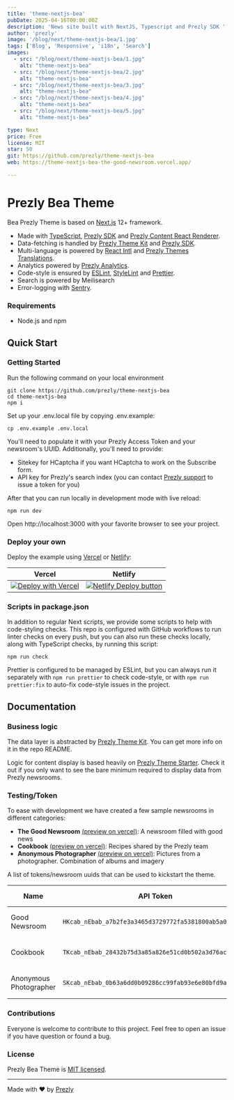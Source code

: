 ```yaml
---
title: 'theme-nextjs-bea'
pubDate: 2025-04-16T00:00:00Z
description: 'News site built with NextJS, Typescript and Prezly SDK '
author: 'prezly'
image: '/blog/next/theme-nextjs-bea/1.jpg'
tags: ['Blog', 'Responsive', 'i18n', 'Search']
images:
  - src: "/blog/next/theme-nextjs-bea/1.jpg"
    alt: "theme-nextjs-bea"
  - src: "/blog/next/theme-nextjs-bea/2.jpg"
    alt: "theme-nextjs-bea"
  - src: "/blog/next/theme-nextjs-bea/3.jpg"
    alt: "theme-nextjs-bea"
  - src: "/blog/next/theme-nextjs-bea/4.jpg"
    alt: "theme-nextjs-bea"
  - src: "/blog/next/theme-nextjs-bea/5.jpg"
    alt: "theme-nextjs-bea"

type: Next
price: Free
license: MIT
star: 50
git: https://github.com/prezly/theme-nextjs-bea
web: https://theme-nextjs-bea-the-good-newsroom.vercel.app/

---
```



# Prezly Bea Theme

Bea Prezly Theme is based on [Next.js] 12+ framework.
- Made with [TypeScript], [Prezly SDK] and [Prezly Content React Renderer].
- Data-fetching is handled by [Prezly Theme Kit] and [Prezly SDK].
- Multi-language is powered by [React Intl] and [Prezly Themes Translations].
- Analytics powered by [Prezly Analytics].
- Code-style is ensured by [ESLint], [StyleLint] and [Prettier].
- Search is powered by Meilisearch
- Error-logging with [Sentry].

### Requirements

* Node.js and npm

## Quick Start

### Getting Started

Run the following command on your local environment

```Shell
git clone https://github.com/prezly/theme-nextjs-bea
cd theme-nextjs-bea
npm i
```

Set up your .env.local file by copying .env.example:
```Shell
cp .env.example .env.local
```

You'll need to populate it with your Prezly Access Token and your newsroom's UUID.
Additionally, you'll need to provide:
- Sitekey for HCaptcha if you want HCaptcha to work on the Subscribe form.
- API key for Prezly's search index (you can contact [Prezly support](https://www.prezly.com/talk-to-us) to issue a token for you)

After that you can run locally in development mode with live reload:

```Shell
npm run dev
```

Open http://localhost:3000 with your favorite browser to see your project.

### Deploy your own

Deploy the example using [Vercel](https://vercel.com) or [Netlify](https://www.netlify.com/):

| Vercel  | Netlify |
| ------------- | ------------- |
| [![Deploy with Vercel](https://vercel.com/button)](https://vercel.com/new/git/external?repository-url=https://github.com/prezly/theme-nextjs-bea)  | [![Netlify Deploy button](https://www.netlify.com/img/deploy/button.svg)](https://app.netlify.com/start/deploy?repository=https://github.com/prezly/theme-nextjs-bea)  |

### Scripts in package.json

In addition to regular Next scripts, we provide some scripts to help with code-styling checks.
This repo is configured with GitHub workflows to run linter checks on every push, but you can also run these checks locally, along with TypeScript checks, by running this script:
```Shell
npm run check
```

Prettier is configured to be managed by ESLint, but you can always run it separately with `npm run prettier` to check code-style, or with `npm run prettier:fix` to auto-fix code-style issues in the project.

## Documentation

### Business logic

The data layer is abstracted by [Prezly Theme Kit]. You can get more info on it in the repo README.

Logic for content display is based heavily on [Prezly Theme Starter]. Check it out if you only want to see the bare minimum required to display data from Prezly newsrooms.

### Testing/Token

To ease with development we have created a few sample newsrooms in different categories:

* **The Good Newsroom** [(preview on vercel)](https://theme-nextjs-bea-the-good-newsroom.vercel.app/): A newsroom filled with good news
* **Cookbook** [(preview on vercel)](https://theme-nextjs-bea-cookbook.vercel.app/): Recipes shared by the Prezly team
* **Anonymous Photographer** [(preview on vercel)](https://theme-nextjs-bea-photography.vercel.app/):  Pictures from a photographer. Combination of albums and imagery

A list of tokens/newsroom uuids that can be used to kickstart the theme.

| Name  | API Token  | Newsroom UUID |
|---|---|---|
| Good Newsroom  | `HKcab_nEbab_a7b2fe3a3465d3729772fa5381800ab5a0c30d8d`  | `578e78e9-9a5b-44ad-bda2-5214895ee036` |
| Cookbook  | `TKcab_nEbab_28432b75d3a85a826e51cd0b502a3d76acf98d19`  | `9d90b2c1-aed9-4415-a9fb-82dd3a2a1b52` |
| Anonymous Photographer | `SKcab_nEbab_0b63a6dd0b09286cc99fab93e6e80bfd9aecfbb5`  | `ce8299f6-a293-41df-8ffc-1c064d4401bc` |

### Contributions

Everyone is welcome to contribute to this project. Feel free to open an issue if you have question or found a bug.

### License

Prezly Bea Theme is [MIT licensed](LICENSE).

---

Made with ♥ by [Prezly](https://www.prezly.com/developers)

[Next.js]: https://nextjs.org
[Prezly SDK]: https://github.com/prezly/javascript-sdk
[Prezly Theme Kit]: https://github.com/prezly/theme-kit-nextjs
[Typescript]: https://www.typescriptlang.org
[ESLint]: https://eslint.org
[StyleLint]: https://stylelint.io
[Prettier]: https://prettier.io
[React Intl]: https://www.npmjs.com/package/react-intl
[Prezly Content React Renderer]: https://www.npmjs.com/package/@prezly/content-renderer-react-js
[Prezly Themes Translations]: https://github.com/prezly/themes-intl-messages
[Prezly Analytics]: https://github.com/prezly/analytics
[Sentry]: https://sentry.io/
[Prezly Theme Starter]: https://github.com/prezly/theme-nextjs-starter

